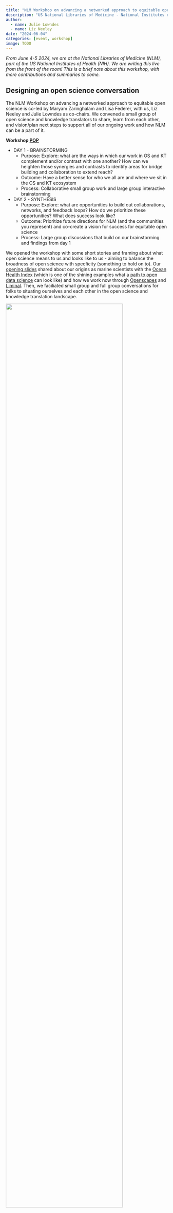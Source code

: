 ```yaml
---
title: "NLM Workshop on advancing a networked approach to equitable open science"
description: "US National Libraries of Medicine - National Institutes of Health"
author:
  - name: Julie Lowndes
  - name: Liz Neeley
date: "2024-06-04"
categories: [event, workshop]
image: TODO
---
```


*From June 4-5 2024, we are at the National Libraries of Medicine (NLM), part of the US National Institutes of Health (NIH). We are writing this live from the front of the room! This is a brief note about this workshop, with more contributions and summaries to come.* 

## Designing an open science conversation

The NLM Workshop on advancing a networked approach to equitable open science is co-led by Maryam Zaringhalam and Lisa Federer, with us, Liz Neeley and Julie Lowndes as co-chairs. We convened a small group of open science and knowledge translators to share, learn from each other, and vision/plan next steps to support all of our ongoing work and how NLM can be a part of it. 

**Workshop [POP](https://suzannehawkes.com/2010/04/09/pop-everything/)**

- DAY 1 - BRAINSTORMING
  - Purpose: Explore: what are the ways in which our work in OS and KT complement and/or contrast with one another? How can we heighten those synergies and contrasts to identify areas for bridge building and collaboration to extend reach?
  - Outcome: Have a better sense for who we all are and where we sit in the OS and KT ecosystem
  - Process: Collaborative small group work and large group interactive brainstorming
- DAY 2 - SYNTHESIS
  - Purpose: Explore: what are opportunities to build out collaborations, networks, and feedback loops? How do we prioritize these opportunities? What does success look like?
  - Outcome: Prioritize future directions for NLM (and the communities you represent) and co-create a vision for success for equitable open science
  - Process: Large group discussions that build on our brainstorming and findings from day 1

We opened the workshop with some short stories and framing about what open science means to us and looks like to us - aiming to balance the broadness of open science with specficity (something to hold on to). Our [opening slides](https://docs.google.com/presentation/d/1A7ytF_Ogqv6anEWsuSAmLk31_pTr8h7mf3oR9n_z2kc/edit?pli=1#slide=id.g2e1cac7edde_4_1) shared about our origins as marine scientists with the [Ocean Health Index](https://oceanhealthindex.org/) (which is one of the shining examples what a [path to open data science](https://pubmed.ncbi.nlm.nih.gov/28812630/) can look like) and how we work now through [Openscapes](https://openscapes.org/) and [Liminal](https://www.liminalcreations.com/). Then, we faciliated small group and full group conversations for folks to situating ourselves and each other in the open science and knowledge translation landscape. 


![](webinar-sharing-climate-data.png){fig-alt="photo from above brown rocky mountain tops without vegetation" width="85%"}
